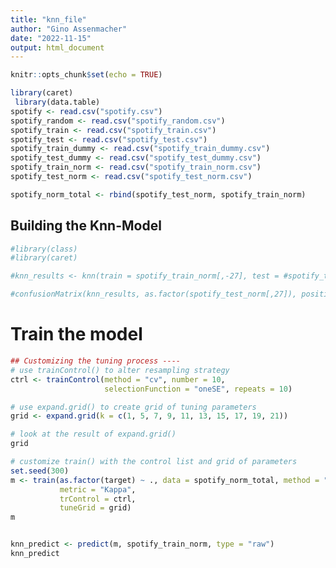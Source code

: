 ```yaml
---
title: "knn_file"
author: "Gino Assenmacher"
date: "2022-11-15"
output: html_document
---
```


```r
knitr::opts_chunk$set(echo = TRUE)
```

```r
library(caret)
 library(data.table)
spotify <- read.csv("spotify.csv")
spotify_random <- read.csv("spotify_random.csv")
spotify_train <- read.csv("spotify_train.csv")
spotify_test <- read.csv("spotify_test.csv")
spotify_train_dummy <- read.csv("spotify_train_dummy.csv")
spotify_test_dummy <- read.csv("spotify_test_dummy.csv")
spotify_train_norm <- read.csv("spotify_train_norm.csv")
spotify_test_norm <- read.csv("spotify_test_norm.csv")

spotify_norm_total <- rbind(spotify_test_norm, spotify_train_norm)

```

## Building the Knn-Model

```r
#library(class)
#library(caret)

#knn_results <- knn(train = spotify_train_norm[,-27], test = #spotify_test_norm[,-27], cl = spotify_train_norm[,27], k = 17)

#confusionMatrix(knn_results, as.factor(spotify_test_norm[,27]), positive = "1")
```

# Train the model
```r
## Customizing the tuning process ----
# use trainControl() to alter resampling strategy
ctrl <- trainControl(method = "cv", number = 10,
                     selectionFunction = "oneSE", repeats = 10)

# use expand.grid() to create grid of tuning parameters
grid <- expand.grid(k = c(1, 5, 7, 9, 11, 13, 15, 17, 19, 21))

# look at the result of expand.grid()
grid

# customize train() with the control list and grid of parameters 
set.seed(300)
m <- train(as.factor(target) ~ ., data = spotify_norm_total, method = "knn",
           metric = "Kappa",
           trControl = ctrl,
           tuneGrid = grid)
m


knn_predict <- predict(m, spotify_train_norm, type = "raw")
knn_predict
```


